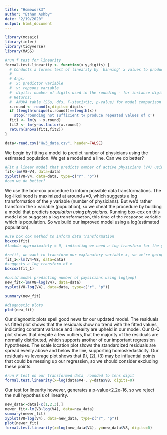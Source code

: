 ```yaml
---
title: "Homework3"
author: "Ethan Ashby"
date: "2/19/2020"
output: html_document
---
```


```r
library(mosaic)
library(infer)
library(tidyverse)
library(MASS)

#run f test for linearity
formal.test.linearity <- function(x,y,digits) {
  # Conducts a formal test of linearity by `binning' x values to produce psuedo-replications
  #
  # Args: 
  #  x: predictor variable
  #  y: repsons variable
  #  digits: number of digits used in the rounding - for instance digits=1 takes 47 to 50 
  # Returns:
  #  ANOVA table (SSs, dfs, F-statistic, p-value) for model comparison
  x.round <- round(x,digits=-digits)
  if (length(unique(x.round))==length(x))
    stop('rounding not sufficient to produce repeated values of x')
  fit1 <- lm(y ~ x.round)
  fit2 <- lm(y~as.factor(x.round))
  return(anova(fit1,fit2))
}
```

```r
data<-read.csv("Hw3_data.csv", header=FALSE)
```

We begin by fitting a model to predict number of physicians using the estimated population. We get a model and a line. Can we do better?
```r
#Fit a linear model that predicts number of active physicians (V4) using estimated population (V8)
fit<-lm(V8~V4, data=data)
xyplot(V8~V4, data=data, type=c("r", "p"))
#can we do better?
```

We use the box-cox procedure to inform possible data transformations. The log-likelihood is maximized at around $\lambda$=0, which suggests a log transformation of the y variable (number of physicians). But we'd rather transform the x variable (population), so we cheat the procedure by building a model that predicts *population using physicians*. Running box-cox on this model also suggests a log transformation, this time of the response variable which is population. So we build our improved model using a log(estimated population). 
```r
#use box cox method to inform data transformation
boxcox(fit)
#lambda approximately = 0, indicating we need a log transform for the y variable

#refit, we want to transform our explanatory variable x, so we're going to flip explanatory predictor relationship
fit_1<-lm(V4~V8, data=data)
#suggests a log transform of x
boxcox(fit_1)

#build model predicting number of physicians using log(pop)
new_fit<-lm(V8~log(V4), data=data)
xyplot(V8~log(V4), data=data, type=c("r", "p"))

summary(new_fit)
```

```r
#diagnostic plots
plot(new_fit)
```

Our diagnostic plots spell good news for our updated model. The residuals vs fitted plot shows that the residuals show no trend with the fitted values, indicating constant variance and linearity are upheld in our model. Our Q-Q plot shows that despite a few outliers, that the majority of the residuals are normally distributed, which supports another of our important regression hypotheses. The scale location plot shows the standardized residuals are spread evenly above and below the line, supporting homoskedasticity. Our residuals vs leverage plot shows that (1), (2), (3) may be influential points that could be messing up our regression, so we should consider excluding these points.


```r
#run F test on our transformed data, rounded to tens digit
formal.test.linearity(x=log(data$V4), y=data$V8, digits=0)
```

Our test for linearity however, generates a p-value<2.2e-16, so we reject the null hypothesis of linearity.



```r
new_data<-data[-c(1,2,3),]
newer_fit<-lm(V8~log(V4), data=new_data)
summary(newer_fit)
xyplot(V8~log(V4), data=new_data, type=c("r", "p"))
plot(newer_fit)
formal.test.linearity(x=log(new_data$V4), y=new_data$V8, digits=0)
```

